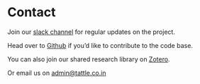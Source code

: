 # Contact

Join our [slack channel](https://tarunima.typeform.com/to/BxZjfv) for regular updates on the project.

Head over to [Github](https://github.com/tattle-made) if you’d like to contribute to the code base.

You can also join our shared research library on [Zotero](https://tarunima.typeform.com/to/Z2mUul).

Or email us on admin@tattle.co.in